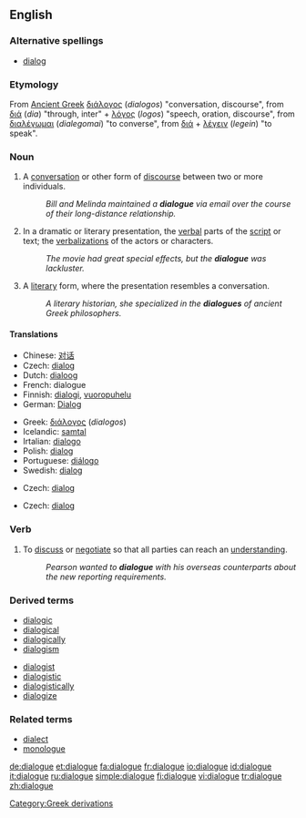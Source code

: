 ==English==

===Alternative spellings===
*{{italbrac-colon|US and computing}} [[dialog]]

===Etymology===
From [[Ancient Greek]] [[διάλογος]] (''dialogos'') "conversation, discourse",  from [[διά]] (''dia'') "through, inter"  + [[λόγος]] (''logos'') "speech, oration, discourse", from [[διαλέγωμαι]] (''dialegomai'') "to converse", from [[διά]] + [[λέγειν]] (''legein'') "to speak".

===Noun===
{{en-noun}}

# A [[conversation]] or other form of [[discourse]] between two or more individuals.
#:''Bill and Melinda maintained a '''dialogue''' via email over the course of their long-distance relationship.''
# In a dramatic or literary presentation, the [[verbal]] parts of the [[script]] or text; the [[verbalization]]s of the actors or characters.
#:''The movie had great special effects, but the '''dialogue''' was lackluster.''
# A [[literary]] form, where the presentation resembles a conversation.
#:''A literary historian, she specialized in the '''dialogues''' of ancient Greek philosophers.''

====Translations====
{{trans-top|conversation or other discourse between individuals}}
*Chinese: [[对话]]
*Czech: [[dialog#Czech|dialog]] {{m}}
*Dutch: [[dialoog]] {{m}}
*French: dialogue {{m}}
*Finnish: [[dialogi]], [[vuoropuhelu]]
*German: [[Dialog]] {{m}}
{{trans-mid}}
*Greek: [[διάλογος]] (''dialogos'')
*Icelandic: [[samtal]] {{n}}
*Irtalian: [[dialogo]] {{m}}
*Polish: [[dialog]] {{m}}
*Portuguese: [[diálogo]]
*Swedish: [[dialog]]
{{trans-bottom}}

{{trans-top|verbal part of a literary or dramatic work}}
*Czech: [[dialog#Czech|dialog]] {{m}}
{{trans-mid}}
{{trans-bottom}}

{{trans-top|literary form resembing a conversation}}
*Czech: [[dialog#Czech|dialog]] {{m}}
{{trans-mid}}
{{trans-bottom}}

===Verb===
{{en-verb|dialogu|ing}}

# {{context|informal|business}} To [[discuss]] or [[negotiate]] so that all parties can reach an [[understand]]ing.
#:''Pearson wanted to '''dialogue''' with his overseas counterparts about the new reporting requirements.''

===Derived terms===
{{top2}}
*[[dialogic]]
*[[dialogical]]
*[[dialogically]]
*[[dialogism]]
{{mid2}}
*[[dialogist]]
*[[dialogistic]]
*[[dialogistically]]
*[[dialogize]]
{{bottom2}}

===Related terms===
*[[dialect]]
*[[monologue]]

[[Category:Greek derivations]]

[[de:dialogue]]
[[et:dialogue]]
[[fa:dialogue]]
[[fr:dialogue]]
[[io:dialogue]]
[[id:dialogue]]
[[it:dialogue]]
[[ru:dialogue]]
[[simple:dialogue]]
[[fi:dialogue]]
[[vi:dialogue]]
[[tr:dialogue]]
[[zh:dialogue]]
